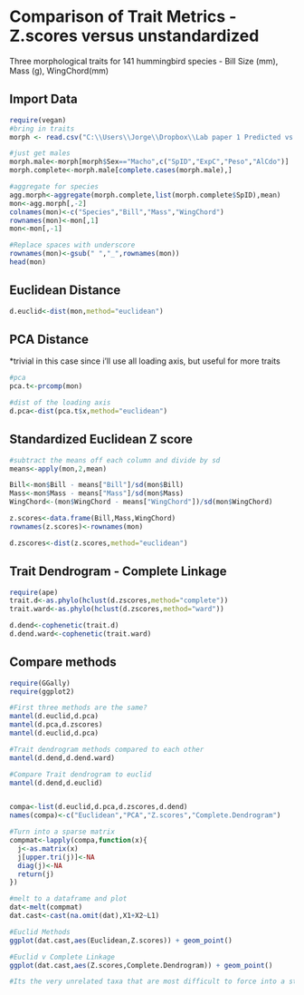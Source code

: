 Comparison of Trait Metrics - Z.scores versus unstandardized
========================================================

Three morphological traits for 141 hummingbird species - Bill Size (mm), Mass (g), WingChord(mm)

Import Data
-----------
```r
require(vegan)
#bring in traits
morph <- read.csv("C:\\Users\\Jorge\\Dropbox\\Lab paper 1 Predicted vs observed assemblages\\MorphologyShort.csv",na.strings="9999")

#just get males
morph.male<-morph[morph$Sex=="Macho",c("SpID","ExpC","Peso","AlCdo")]
morph.complete<-morph.male[complete.cases(morph.male),]

#aggregate for species
agg.morph<-aggregate(morph.complete,list(morph.complete$SpID),mean)
mon<-agg.morph[,-2]
colnames(mon)<-c("Species","Bill","Mass","WingChord")
rownames(mon)<-mon[,1]
mon<-mon[,-1]

#Replace spaces with underscore
rownames(mon)<-gsub(" ","_",rownames(mon))
head(mon)
```

Euclidean Distance 
------------------

```r
d.euclid<-dist(mon,method="euclidean")
```

PCA Distance
-------------------------
*trivial in this case since i'll use all loading axis, but 
useful for more traits
```r
#pca
pca.t<-prcomp(mon)

#dist of the loading axis
d.pca<-dist(pca.t$x,method="euclidean")
```

Standardized Euclidean Z score
-------------------------------

```r
#subtract the means off each column and divide by sd 
means<-apply(mon,2,mean)

Bill<-mon$Bill - means["Bill"]/sd(mon$Bill)
Mass<-mon$Mass - means["Mass"]/sd(mon$Mass)
WingChord<-(mon$WingChord - means["WingChord"])/sd(mon$WingChord)

z.scores<-data.frame(Bill,Mass,WingChord)
rownames(z.scores)<-rownames(mon)

d.zscores<-dist(z.scores,method="euclidean")
```

Trait Dendrogram - Complete Linkage
---------------------------------------------

```r
require(ape)
trait.d<-as.phylo(hclust(d.zscores,method="complete"))
trait.ward<-as.phylo(hclust(d.zscores,method="ward"))

d.dend<-cophenetic(trait.d)
d.dend.ward<-cophenetic(trait.ward)

```



Compare methods
---------

```r
require(GGally)
require(ggplot2)

#First three methods are the same?
mantel(d.euclid,d.pca)
mantel(d.pca,d.zscores)
mantel(d.euclid,d.pca)

#Trait dendrogram methods compared to each other
mantel(d.dend,d.dend.ward)

#Compare Trait dendrogram to euclid
mantel(d.dend,d.euclid)


compa<-list(d.euclid,d.pca,d.zscores,d.dend)
names(compa)<-c("Euclidean","PCA","Z.scores","Complete.Dendrogram")

#Turn into a sparse matrix
compmat<-lapply(compa,function(x){
  j<-as.matrix(x)
  j[upper.tri(j)]<-NA
  diag(j)<-NA
  return(j)
})

#melt to a dataframe and plot
dat<-melt(compmat)
dat.cast<-cast(na.omit(dat),X1+X2~L1)

#Euclid Methods
ggplot(dat.cast,aes(Euclidean,Z.scores)) + geom_point()

#Euclid v Complete Linkage
ggplot(dat.cast,aes(Z.scores,Complete.Dendrogram)) + geom_point()

#Its the very unrelated taxa that are most difficult to force into a structure. 

```
